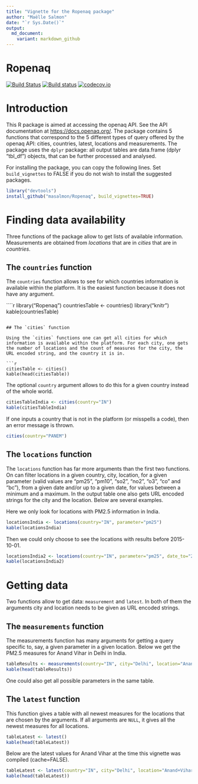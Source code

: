 ```yaml
---
title: "Vignette for the Ropenaq package"
author: "Maëlle Salmon"
date: "`r Sys.Date()`"
output:
  md_document:
    variant: markdown_github
---
```

Ropenaq
=============

[![Build Status](https://travis-ci.org/masalmon/Ropenaq.svg)](https://travis-ci.org/masalmon/Ropenaq)
[![Build status](https://ci.appveyor.com/api/projects/status/dgh82o8ldlgl6qrq?svg=true)](https://ci.appveyor.com/project/masalmon/ropenaq)
[![codecov.io](https://codecov.io/github/masalmon/Ropenaq/coverage.svg?branch=master)](https://codecov.io/github/masalmon/Ropenaq?branch=master)

# Introduction

This R package is aimed at accessing the openaq API. See the API documentation at <https://docs.openaq.org/>. The package contains 5 functions that correspond to the 5 different types of query offered by the openaq API: cities, countries, latest, locations and measurements. The package uses the `dplyr` package: all output tables are data.frame (dplyr "tbl_df") objects, that can be further processed and analysed.


For installing the package, you can copy the following lines. Set `build_vignettes` to FALSE if you do not wish to install the suggested packages.

```r
library("devtools")
install_github("masalmon/Ropenaq", build_vignettes=TRUE)
```


# Finding data availability

Three functions of the package allow to get lists of available information. Measurements are obtained from *locations* that are in *cities* that are in *countries*. 

## The `countries` function

The `countries` function allows to see for which countries information is available within the platform. It is the easiest function because it does not have any argument.

````r
library("Ropenaq")
countriesTable <- countries()
library("knitr")
kable(countriesTable)

```

## The `cities` function

Using the `cities` functions one can get all cities for which information is available within the platform. For each city, one gets the number of locations and the count of measures for the city, the URL encoded string, and the country it is in.

```r
citiesTable <- cities()
kable(head(citiesTable))
```

The optional `country` argument allows to do this for a given country instead of the whole world.

```r
citiesTableIndia <- cities(country="IN")
kable(citiesTableIndia)
```

If one inputs a country that is not in the platform (or misspells a code), then an error message is thrown.

```r
cities(country="PANEM")
```

## The `locations` function

The `locations` function has far more arguments than the first two functions. On can filter locations in a given country, city, location, for a given parameter (valid values are "pm25", "pm10", "so2", "no2", "o3", "co" and "bc"), from a given date and/or up to a given date, for values between a minimum and a maximum. In the output table one also gets URL encoded strings for the city and the location. Below are several examples.

Here we only look for locations with PM2.5 information in India.

```r
locationsIndia <- locations(country="IN", parameter="pm25")
kable(locationsIndia)
```

Then we could only choose to see the locations with results before 2015-10-01.

```r
locationsIndia2 <- locations(country="IN", parameter="pm25", date_to="2015-10-01")
kable(locationsIndia2)
```

# Getting data

Two functions allow to get data: `measurement` and `latest`. In both of them the arguments city and location needs to be given as URL encoded strings.

## The `measurements` function

The measurements function has many arguments for getting a query specific to, say, a given parameter in a given location. Below we get the PM2.5 measures for Anand Vihar in Delhi in India. 

```r
tableResults <- measurements(country="IN", city="Delhi", location="Anand+Vihar", parameter="pm25")
kable(head(tableResults))
```

One could also get all possible parameters in the same table.


## The `latest` function

This function gives a table with all newest measures for the locations that are chosen by the arguments. If all arguments are `NULL`, it gives all the newest measures for all locations.


```r
tableLatest <- latest()
kable(head(tableLatest))
```

Below are the latest values for Anand Vihar at the time this vignette was compiled (cache=FALSE).

```r
tableLatest <- latest(country="IN", city="Delhi", location="Anand+Vihar")
kable(head(tableLatest))
```


